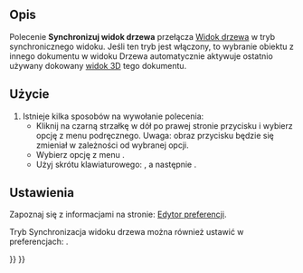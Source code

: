 <languages/>

{{Docnav/pl
|[[Std_LinkSelectAllLinks/pl|Wybierz wszystkie łącza]]
|[[Std_TreeSyncSelection/pl|Przejdź do zaznaczenia]]
|[[Std_View_Menu/pl|Std: Menu Widok]]
|IconL=Std_LinkSelectAllLinks.svg
|IconR=Std_TreeSyncSelection.svg
|IconC=Freecad.svg
}}

{{GuiCommand/pl
|Name=Std TreeSyncView
|Name/pl=Std: Synchronizuj widok
|MenuLocation=Widok → Akcje widoku drzewa → Synchronizuj widok
|Workbenches=wszystkie
|Shortcut={{KEY|T}} {{KEY|1}}
|Version=0.19
}}

<span id="Description"></span>
==Opis==

Polecenie '''Synchronizuj widok drzewa''' przełącza [[Tree_view/pl|Widok drzewa]] w tryb synchronicznego widoku. Jeśli ten tryb jest włączony, to wybranie obiektu z innego dokumentu w widoku Drzewa automatycznie aktywuje ostatnio używany dokowany [[3D_view/pl|widok 3D]] tego dokumentu.

<span id="Usage"></span>
==Użycie==

# Istnieje kilka sposobów na wywołanie polecenia:
#* Kliknij na czarną strzałkę w dół po prawej stronie przycisku {{Button|[[Image:Std_TreeSyncView.svg|16px]]}} i wybierz opcję {{MenuCommand|Synchronizuj widok}} z menu podręcznego. Uwaga: obraz przycisku będzie się zmieniał w zależności od wybranej opcji.
#* Wybierz opcję z menu {{MenuCommand|Widok → Akcje widoku drzewa →  Synchronizuj widok}}.
#* Użyj skrótu klawiaturowego: {{KEY|T}}, a następnie {{KEY|1}}.

<span id="Preferences"></span>
==Ustawienia==

Zapoznaj się z informacjami na stronie: [[Preferences_Editor/pl|Edytor preferencji]].

Tryb Synchronizacja widoku drzewa można również ustawić w preferencjach: {{MenuCommand|Edycja → Preferencje ... → Ogólne → Zaznaczanie → Przełącz automatycznie do widoku 3D zawierającego wybrany element}}.


{{Docnav/pl
|[[Std_LinkSelectAllLinks/pl|Wybierz wszystkie łącza]]
|[[Std_TreeSyncSelection/pl|Przejdź do zaznaczenia]]
|[[Std_View_Menu/pl|Std: Menu Widok]]
|IconL=Std_LinkSelectAllLinks.svg
|IconR=Std_TreeSyncSelection.svg
|IconC=Freecad.svg
}}

{{Std_Base_navi{{#translation:}}}}
{{Userdocnavi{{#translation:}}}}